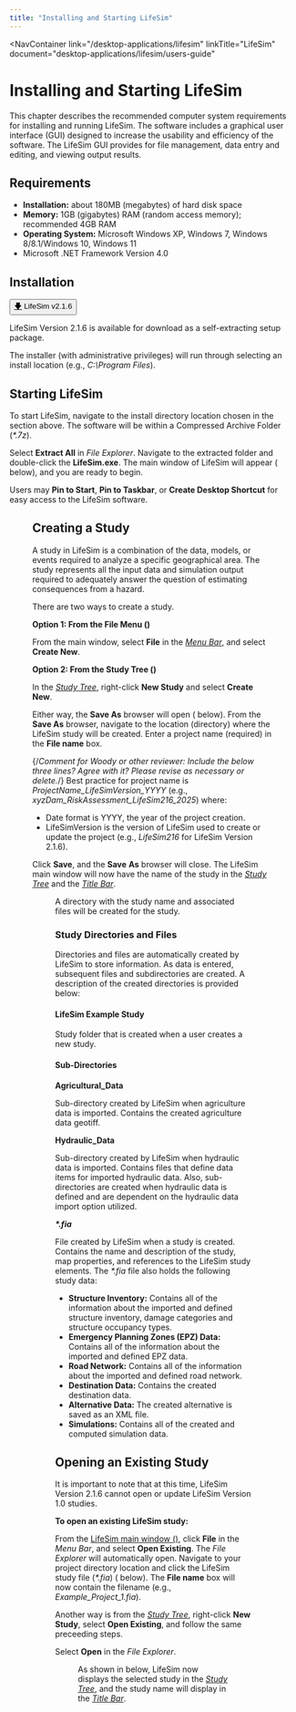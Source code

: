 ```yaml
---
title: "Installing and Starting LifeSim"
---
```



<NavContainer 
  link="/desktop-applications/lifesim"
  linkTitle="LifeSim"
  document="desktop-applications/lifesim/users-guide"
></NavContainer>

# Installing and Starting LifeSim

This chapter describes the recommended computer system requirements for installing and running LifeSim. The software includes a graphical user
interface (GUI) designed to increase the usability and efficiency of the software. The LifeSim GUI provides for file management, data entry and
editing, and viewing output results.

## Requirements

- **Installation:** about 180MB (megabytes) of hard disk space
- **Memory:** 1GB (gigabytes) RAM (random access memory); recommended 4GB RAM
- **Operating System:** Microsoft Windows XP, Windows 7, Windows 8/8.1/Windows 10, Windows 11
- Microsoft .NET Framework Version 4.0

## Installation

<Button href="https://github.com/USACE-RMC/LifeSim/releases/download/v2.1.6/LifeSim_2.1.6.7z"><u>🡇</u> LifeSim v2.1.6</Button>

LifeSim Version 2.1.6 is available for download as a self-extracting setup package.

The installer (with administrative privileges) will run through selecting an install location (e.g., *C:\Program Files*).

## Starting LifeSim

To start LifeSim, navigate to the install directory location chosen in the section above. The software will be within a Compressed Archive Folder (<em>*.7z</em>). 

Select **Extract All** in *File Explorer*. Navigate to the extracted folder and double-click the <FigureInline src="img/LifeSim.png"/> **LifeSim.exe**. 
The main window of LifeSim will appear (<FigReference figKey="figure-1"/> below), and you are ready to begin.

Users may **Pin to Start**, **Pin to Taskbar**, or **Create Desktop Shortcut** for easy access to the LifeSim software.

<Figure
  figKey="figure-1"
  src="figures/desktop-applications/lifesim/users-guide/v1.0/figures/figure1.png"
  alt="LifeSim Main Window"
  caption="LifeSim Main Window"
/>

## Creating a Study

A study in LifeSim is a combination of the data, models, or events required to analyze a specific geographical area. The study represents all the
input data and simulation output required to adequately answer the question of estimating consequences from a hazard. 

There are two ways to create a study.

**Option 1: From the File Menu (<FigReference figKey="figure-2"/>)**

From the main window, select **File** in the [*Menu Bar*](#figure-1), and select **Create New**. 

**Option 2: From the Study Tree (<FigReference figKey="newfigure-1"/>)**

In the [*Study Tree*](#figure-1), right-click **New Study** and select **Create New**.

<div className="grid grid-cols-1 sm:grid-cols-2 gap-4 items-end">
  <Figure
    figKey="figure-2"
    src="figures/desktop-applications/lifesim/users-guide/v1.0/figures/figure2.png"
    alt="File Menu > Create New"
    caption="File Menu > Create New"
  />
  <Figure
    figKey="newfigure-1"
    src="figures/desktop-applications/lifesim/users-guide/v1.0/figures/newfigure-1.png"
    alt="Study Tree > Create New"
    caption="Study Tree > Create New"
  />
</div>

Either way, the **Save As** browser will open (<FigReference figKey="figure-3"/> below). From the **Save As** browser, navigate to the location (directory) where the 
LifeSim study will be created. Enter a project name (required) in the **File name** box.

{/*Comment for Woody or other reviewer: Include the below three lines? Agree with it? Please revise as necessary or delete.*/}
Best practice for project name is *ProjectName_LifeSimVersion_YYYY* (e.g., *xyzDam_RiskAssessment_LifeSim216_2025*) where:
- Date format is YYYY, the year of the project creation.
- LifeSimVersion is the version of LifeSim used to create or update the project (e.g., *LifeSim216* for LifeSim Version 2.1.6).

Click **Save**, and the **Save** **As** browser will close. The LifeSim main window will now have the name of the study in the 
[*Study Tree*](#figure-1) and the [*Title Bar*](#figure-1).

<Figure
  figKey="figure-3"
  src="figures/desktop-applications/lifesim/users-guide/v1.0/figures/figure3.png"
  alt="Save As Browser"
  caption="Save As Browser"
/>

A directory with the study name and associated files will be created for the study.

### Study Directories and Files

Directories and files are automatically created by LifeSim to store information. As data is entered, subsequent files and subdirectories are created.
A description of the created directories is provided below:

#### <FigureInline src="figures/desktop-applications/lifesim/users-guide/v1.0/inline-images/inline-folder.png"/> LifeSim Example Study

Study folder that is created when a user creates a new study.

#### Sub-Directories

**<FigureInline src="figures/desktop-applications/lifesim/users-guide/v1.0/inline-images/inline-folder.png"/> Agricultural_Data**

Sub-directory created by LifeSim when agriculture data is imported. Contains the created agriculture data geotiff.

**<FigureInline src="figures/desktop-applications/lifesim/users-guide/v1.0/inline-images/inline-folder.png"/> Hydraulic_Data**

Sub-directory created by LifeSim when hydraulic data is imported. Contains files that define data items for imported hydraulic data. Also,
sub-directories are created when hydraulic data is defined and are dependent on the hydraulic data import option utilized.

**<FigureInline src="figures/desktop-applications/lifesim/users-guide/v1.0/inline-images/inline-fia.png" /> <em>*.fia</em>**

File created by LifeSim when a study is created. Contains the name and description of the study, map properties, and
references to the LifeSim study elements. The <em>*.fia</em> file also holds the following study data:

- **Structure Inventory:** Contains all of the information about the imported and defined structure inventory, damage categories and structure occupancy types.
- **Emergency Planning Zones (EPZ) Data:** Contains all of the information about the imported and defined EPZ data.
- **Road Network:** Contains all of the information about the imported and defined road network.
- **Destination Data:** Contains the created destination data.
- **Alternative Data:** The created alternative is saved as an XML file.
- **Simulations:** Contains all of the created and computed simulation data.

## Opening an Existing Study

It is important to note that at this time, LifeSim Version 2.1.6 cannot open or update LifeSim Version 1.0 studies. 

**To open an existing LifeSim study:**

From the [LifeSim main window (<FigReference figKey="figure-1"/>)](#figure-1), click **File** in the *Menu Bar*,
and select **Open Existing**. The *File Explorer* will automatically open. Navigate to your project directory location and 
click the LifeSim study file (<em>*.fia</em>) (<FigReference figKey="figure-4"/> below). The **File name** box will now contain 
the filename (e.g., *Example_Project_1.fia*).

Another way is from the [*Study Tree*](#figure-1), right-click **New Study**, select **Open Existing**, and follow the same preceeding steps.

Select **Open** in the *File Explorer*.

<Figure
  figKey="figure-4"
  src="figures/desktop-applications/lifesim/users-guide/v1.0/figures/figure4.png"
  alt="Open Browser"
  caption="Open Browser"
/>

As shown in <FigReference figKey="newfigure-2"/> below, LifeSim now displays the selected study in the [*Study Tree*](#figure-1), and the study name will display 
in the [*Title Bar*](#figure-1).

<Figure
    figKey="newfigure-2"
    src="figures/desktop-applications/lifesim/users-guide/v1.0/figures/newfigure-2.png"
    alt="Study name displayed in Study Tree and Title Bar"
    caption="Study name displayed in Study Tree and Title Bar"
  />

<CitationFootnote />